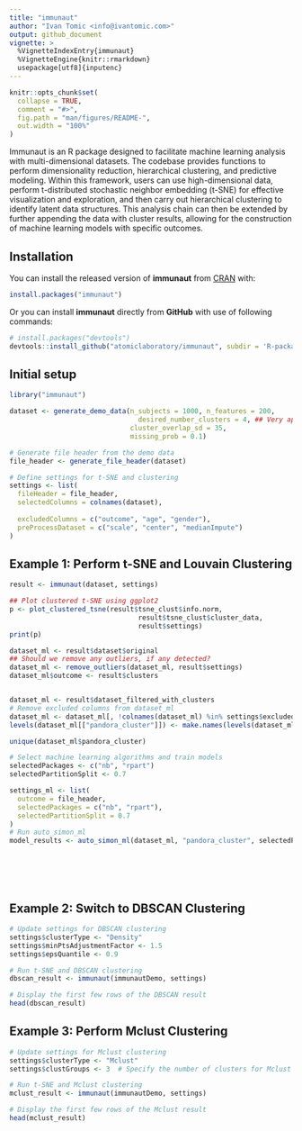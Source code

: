 ```yaml
---
title: "immunaut"
author: "Ivan Tomic <info@ivantomic.com>"
output: github_document
vignette: >
  %VignetteIndexEntry{immunaut}
  %VignetteEngine{knitr::rmarkdown}
  usepackage[utf8]{inputenc}
---
```


<!-- README.md is generated from README.Rmd. Please edit that file -->

```r
knitr::opts_chunk$set(
  collapse = TRUE,
  comment = "#>",
  fig.path = "man/figures/README-",
  out.width = "100%"
)
```
Immunaut is an R package designed to facilitate machine learning analysis with multi-dimensional datasets. The codebase provides functions to perform dimensionality reduction, hierarchical clustering, and predictive modeling. Within this framework, users can use high-dimensional data, perform t-distributed stochastic neighbor embedding (t-SNE) for effective visualization and exploration, and then carry out hierarchical clustering to identify latent data structures. This analysis chain can then be extended by further appending the data with cluster results, allowing for the construction of machine learning models with specific outcomes. 

## Installation

You can install the released version of **immunaut** from [CRAN](https://CRAN.R-project.org) with:

``` r
install.packages("immunaut")
```
Or you can install **immunaut** directly from **GitHub** with use of following commands:

```r
# install.packages("devtools")
devtools::install_github("atomiclaboratory/immunaut", subdir = 'R-package')
```

## Initial setup
```r
library("immunaut")

dataset <- generate_demo_data(n_subjects = 1000, n_features = 200, 
                                desired_number_clusters = 4, ## Very approximate
                              cluster_overlap_sd = 35, 
                              missing_prob = 0.1)

# Generate file header from the demo data
file_header <- generate_file_header(dataset)

# Define settings for t-SNE and clustering
settings <- list(
  fileHeader = file_header,
  selectedColumns = colnames(dataset),
  
  excludedColumns = c("outcome", "age", "gender"),
  preProcessDataset = c("scale", "center", "medianImpute")
)

```

## Example 1: Perform t-SNE and Louvain Clustering
```r

result <- immunaut(dataset, settings)

## Plot clustered t-SNE using ggplot2
p <- plot_clustered_tsne(result$tsne_clust$info.norm, 
                                result$tsne_clust$cluster_data, 
                                result$settings)
print(p)

dataset_ml <- result$dataset$original
## Should we remove any outliers, if any detected?
dataset_ml <- remove_outliers(dataset_ml, result$settings)
dataset_ml$outcome <- result$clusters


dataset_ml <- result$dataset_filtered_with_clusters
# Remove excluded columns from dataset_ml
dataset_ml <- dataset_ml[, !colnames(dataset_ml) %in% settings$excludedColumns]
levels(dataset_ml[["pandora_cluster"]]) <- make.names(levels(dataset_ml[["pandora_cluster"]]))

unique(dataset_ml$pandora_cluster)

# Select machine learning algorithms and train models
selectedPackages <- c("nb", "rpart")
selectedPartitionSplit <- 0.7

settings_ml <- list(
  outcome = file_header,
  selectedPackages = c("nb", "rpart"),
  selectedPartitionSplit = 0.7
)
# Run auto_simon_ml
model_results <- auto_simon_ml(dataset_ml, "pandora_cluster", selectedPackages, selectedPartitionSplit)







```

## Example 2: Switch to DBSCAN Clustering
```r
# Update settings for DBSCAN clustering
settings$clusterType <- "Density"
settings$minPtsAdjustmentFactor <- 1.5
settings$epsQuantile <- 0.9

# Run t-SNE and DBSCAN clustering
dbscan_result <- immunaut(immunautDemo, settings)

# Display the first few rows of the DBSCAN result
head(dbscan_result)

```

## Example 3: Perform Mclust Clustering
```r
# Update settings for Mclust clustering
settings$clusterType <- "Mclust"
settings$clustGroups <- 3  # Specify the number of clusters for Mclust

# Run t-SNE and Mclust clustering
mclust_result <- immunaut(immunautDemo, settings)

# Display the first few rows of the Mclust result
head(mclust_result)
```
